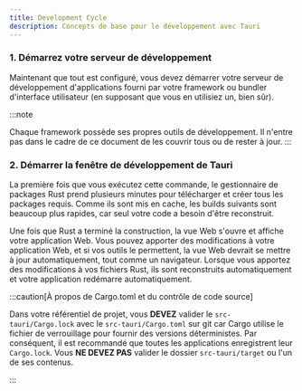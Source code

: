 ```yaml
---
title: Development Cycle
description: Concepts de base pour le développement avec Tauri
---
```



### 1. Démarrez votre serveur de développement

Maintenant que tout est configuré, vous devez démarrer votre serveur de développement d'applications fourni par votre framework ou bundler d'interface utilisateur (en supposant que vous en utilisiez un, bien sûr).

:::note

Chaque framework possède ses propres outils de développement. Il n'entre pas dans le cadre de ce document de les couvrir tous ou de rester à jour.
:::

### 2. Démarrer la fenêtre de développement de Tauri

<CommandTabs
	npm="npm run tauri dev"
	yarn="yarn tauri dev"
	pnpm="pnpm tauri dev"
	cargo="cargo tauri dev"
/>

La première fois que vous exécutez cette commande, le gestionnaire de packages Rust prend plusieurs minutes pour télécharger et créer tous les packages requis. Comme ils sont mis en cache, les builds suivants sont beaucoup plus rapides, car seul votre code a besoin d'être reconstruit.

Une fois que Rust a terminé la construction, la vue Web s'ouvre et affiche votre application Web. Vous pouvez apporter des modifications à votre application Web, et si vos outils le permettent, la vue Web devrait se mettre à jour automatiquement, tout comme un navigateur. Lorsque vous apportez des modifications à vos fichiers Rust, ils sont reconstruits automatiquement et votre application redémarre automatiquement.

:::caution[À propos de Cargo.toml et du contrôle de code source]

Dans votre référentiel de projet, vous **DEVEZ** valider le `src-tauri/Cargo.lock` avec le `src-tauri/Cargo.toml` sur git car Cargo utilise le fichier de verrouillage pour fournir des versions déterministes. Par conséquent, il est recommandé que toutes les applications enregistrent leur `Cargo.lock`. Vous **NE DEVEZ PAS** valider le dossier `src-tauri/target` ou l'un de ses contenus.

:::
